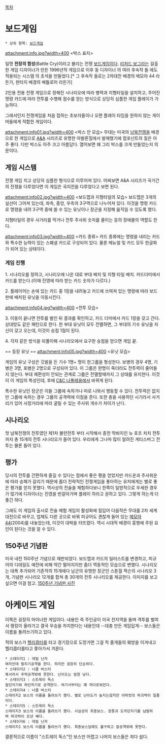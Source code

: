 [[목차]]

= 보드게임 =
 * 상위 항목: [[보드게임]]
attachment:info.jpg?width=400
<박스 표지>

﻿일명 '''전장의 함성'''(Battle Cry)이라고 불리는 전쟁 [[보드게임]]이다. [[리처드 보그]]라는 걸출한 게임 디자이너가 만든 1996년작 게임으로 이후 동 디자이너 의 여러 후속작 들 에도 적용되는 시스템 의 초석을 만들었다.[* 그 후속작 들로는 2차대전 배경의 메모아 44 라든가, 판타지 배경의 배틀로어 라든가]

2인용 전용 전쟁 게임으로 정해진 시나리오에 따라 병력과 지형타일을 설치하고, 주어진 명령 카드에 따라 전투를 수행해 점수를 얻는 방식으로 상당히 심플한 게임 플레이가 가능하다.﻿

그래서인지 전쟁게임을 처음 접하는 초보자들이나 오랜 플레이 타임을 원하지 않는 게이머들에게 적합한 게임이다.

attachment:info01.jpg?width=400 
<박스 안 모습>
무대는 미국의 [[남북전쟁]]을 배경으로 한 게임으로 [[A&A]] 시리즈로 유명한 아발론힐에서 발매했기에 컴포넌트의 질은 아주 좋다. 다만 박스도 아주 크고 아름답다. 열어보면 왜 그리 박스를 크게 만들었는지 의문이다.

== 게임 시스템 ==
전쟁 게임 치고 상당히 심플한 형식으로 이루어져 있다. 어찌보면 A&A 시리즈가 국가간의 전쟁을 다루었다면 이 게임은 국지전을 다루었다고 보면 된다. 

attachment:info02.jpg?width=400
<보드맵과 지형타일의 모습>
보드맵은 3개의 실선이 그어져 있는데, 좌측, 중앙, 우측의 3구역으로 나누어져 있다. 이것을 명령 카드로 명령을 내려 3구역 중에 쓸 수 있는 유닛이나 장군을 지정해 움직일 수 있도록 했다.﻿

지형타일의 경우 사거리를 막거나 전투 주사위 숫자를 줄이는 등의 장애물의 역할도 한다.

attachment:info03.jpg?width=400
<카드 종류>
카드 종류에는 명령을 내리는 카드와 특수한 능력이 있는 스폐셜 카드로 구성되어 있다. 물론 메뉴얼 및 카드 모두 한글화가 되어 있는 상태이다. 
﻿﻿
=== 게임 진행﻿﻿ ===
1. 시나리오를 정하고, 시나리오에 나온 대로 부대 배치 및 지형 타일 배치. 카드더미에서 카드를 받는다.(이때 진영에 따라 받는 카드 숫자가 다르다.)

2. 플레이어는 손에 있는 카드 중 1장을 내려놓고 카드에 쓰여져 있는 명령에 따라 보드판에 배치된 유닛을 이동시킨다.

attachment:info04.jpg?width=400
<전투 모습>

3. 이동이 끝나면 전투를 벌인 뒤 결과를 확인하고, 카드 더미에서 카드 1장을 갖고 간다. 상대방도 같은 패턴으로 한다. 한 부대 유닛이 모두 전멸하면, 그 부대의 기수 유닛을 자신이 갖고 오는데, 이것이 승점 1점이 된다.

4. 각자 같은 방식을 되풀이해 시나리오에서 요구한 승점을 얻으면 게임 끝.

﻿== 등장 유닛 ==
attachment:info05.jpg?width=400
<유닛 모습>

게임의 유닛 구성은 깃발을 든 기수 1명+ 명이 한그룹을 형성한다. 보병의 경우 4명, 기병은 3명, 포병은 2명으로 구성되어 있다. 이 그룹은 한명이 죽더라도 전투력이 줄어들지 않는다. 부대 재편성이 안되는 관계로 그룹은 전멸할때까지 그 상태를 유지한다. 이것이 이 게임의 특성인데, 후에 [[C&C 나폴레옹]]에서 바뀌게 된다.

특수한 유닛인 장군은 이들 그룹에 속하거나 따로 나와서 행동할 수 있다. 전투력은 없지만 그룹에 속하는 경우 그룹의 공격력에 이점을 준다. 또한 총을 사용하던 시기라서 사거리가 있어 사정거리에 따라 굴릴 수 있는 주사위 개수가 차이가 난다.

== 시나리오 ==
첫 남북전쟁의 전투였던 제1차 불런전투 부터 시작해서 종전 막바지인 뉴 호프 처치 전투까지 총 15개의 전투 시나리오가 들어 있다. 우리에게 그나마 많이 알려진 게티스버그 전투는 물론 들어 있다.

== 평가 ==
당시의 전투를 간편하게 즐길 수 있다는 점에서 좋은 평을 얻었지만 카드운과 주사위운에 따라 승패가 갈리기 때문에 좀더 전략적인 전쟁게임을 좋아하는 유저에게는 별로 좋은 평가를 얻지 못했다. 역사상의 전술을 체험하다보니 한쪽이 일방적으로 우세한 경우가 많기에 디자이너는 진영을 번갈아가며 플레이 하라고 권하고 있다. 그렇게 하는게 더 좋긴 하다.

그래도 이 게임의 출시로 전술 체험 게임의 활성화에 힘입어 다음작은 무대를 2차 세계대전으로 바꾸고, 업체도 다른 곳으로 바꿔 피규어도 괜찮게 들어 있는 [[메모아 44]](2004)를 내놓았는데, 이것이 대박을 터뜨렸다. 역시 시대적 배경이 흥행에 주된 요인이 된다는 것을 알 수 있다.

== 150주년 기념판 ==
미국 내전 150주년 기념으로 재판되었다. 보드맵과 카드의 일러스트를 변경하고, 피규어의 디테일도 예전에 비해 약간 떨어지지만 좀더 역동적인 모습으로 변했다. 시나리오는 대폭 추가되어 기존작의 15개에다 남군의 유명한 장군인 스톤월 잭슨의 시나리오 3개, 기념판 시나리오 12개를 합쳐 총 30개의 전투 시나리오를 제공한다. 이미지를 보고 싶으면 이걸 참고. [http://www.boardgamegeek.com/images/boardgame/88827/battle-cry-150th-civil-war-anniversary-edition/page/8 150주년 기념판 사진]

= 아케이드 게임 =

{{{#!html
<iframe width="640" height="360" src="http://www.youtube.com/embed/iMgJYmfHjVA?feature=player_detailpage" frameborder="0" allowfullscreen></iframe>
}}}

이쪽은 굉장히 마이너한 게임이다. 내용인 즉 주인공이 미국 전지역을 돌며 격투를 벌여서 랭킹이 올라가고 결국 우승을 차지한다는 내용인데 --대충 만든 게임답게-- 보스들은 이름을 돌려쓰기하고 있다.

적의 보스가 [[헬리콥터]]를 타고 경기장으로 도망가면 그걸 적 졸개들의 훼방을 이겨내고 헬리콥터를타고 쫓아가서 겨룬다. 

 * 스테이지1 : 데빌 닌자
 여자인데 발차기공격을 한다. 하지만 굉장히 단순하다.
 * 스테이지2 : 너클 버스터
 복서라서 주먹공격밖에 못한다. 난이도는 엄청 낮다.
 * 스테이지3 : 스트레이 독스
 칼던지기와 하단차기로 공격한다. 여기서부터는 꽤 까다로워진다.
 * 스테이지4 : 너클 버스터
 스테이지2 보스의 이름을 돌려쓰기 했다. 별로 난이도가 높지는않지만 어퍼컷의 파괴력이 일품이다.
 * 스테이지5 : 스트레이 독스
 스테이지3 보스의 이름을 돌려쓰기 했다. 사실상의 최종보스. 장풍과 도끼던지기를 남발하며 파괴력이 조낸 쎄다.
 * 스테이지6 : 데빌 닌자 
 스테이지1 보스의 이름을 돌려쓰기 했다. 최종보스임에도 불구하고 칼공격밖에 못한다.

결론적으로 이름이 "스트레이 독스"인 보스만 어렵고 나머지 보스들은 죄다 쉽다.
